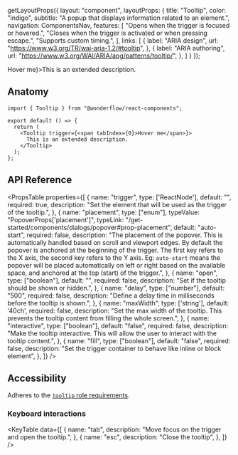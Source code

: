 
  getLayoutProps({
    layout: "component",
    layoutProps: {
      title: "Tooltip",
      color: "indigo",
      subtitle: "A popup that displays information related to an element.",
      navigation: ComponentsNav,
      features: [
        "Opens when the trigger is focused or hovered.",
        "Closes when the trigger is activated or when pressing escape.",
        "Supports custom timing.",
      ],
      links: [
      {
        label: "ARIA design",
        url: "https://www.w3.org/TR/wai-aria-1.2/#tooltip",
      },
      {
        label: "ARIA authoring",
        url: "https://www.w3.org/WAI/ARIA/apg/patterns/tooltip/",
      },
    ]
    }
  });

<LiveArea>
  <Tooltip trigger={<span>Hover me</span>}>This is an extended description.</Tooltip>
</LiveArea>


## Anatomy

```tsx lines="1,5-7"
import { Tooltip } from "@wonderflow/react-components";

export default () => {
  return (
    <Tooltip trigger={<span tabIndex={0}>Hover me</span>}>
      This is an extended description.
    </Tooltip>
  );
};
```

## API Reference

<PropsTable
  properties={[
    {
      name: "trigger",
      type: ['ReactNode'],
      default: "",
      required: true,
      description: "Set the element that will be used as the trigger of the tooltip.",
    },
    {
      name: "placement",
      type: ["enum"],
      typeValue: "PopoverProps['placement']",
      typeLink: "/get-started/components/dialogs/popover#prop-placement",
      default: "auto-start",
      required: false,
      description:
        "The placement of the popover. This is automatically handled based on scroll and viewport edges. By default the popover is anchored at the beginning of the trigger. The first key refers to the X axis, the second key refers to the Y axis. Eg: `auto-start` means the popover will be placed automatically on left or right based on the available space, and anchored at the top (start) of the trigger.",
    },
    {
      name: "open",
      type: ["boolean"],
      default: "",
      required: false,
      description:
        "Set if the tooltip should be shown or hidden.",
    },
    {
      name: "delay",
      type: ["number"],
      default: "500",
      required: false,
      description: "Define a delay time in milliseconds before the tooltip is shown.",
    },
    {
      name: "maxWidth",
      type: ['string'],
      default: '40ch',
      required: false,
      description: "Set the max width of the tooltip. This prevents the tooltip content from filling the whole screen.",
    },
    {
      name: "interactive",
      type: ["boolean"],
      default: "false",
      required: false,
      description: "Make the tooltip interactive. This will allow the user to interact with the tooltip content.",
    },
    {
      name: "fill",
      type: ["boolean"],
      default: "false",
      required: false,
      description: "Set the trigger container to behave like inline or block element",
    },
  ]}
/>

## Accessibility

Adheres to the [`tooltip` role requirements](https://www.w3.org/TR/wai-aria-1.2/#tooltip).

### Keyboard interactions

<KeyTable
  data={[
    {
      name: "tab",
      description: "Move focus on the trigger and open the tooltip.",
    },
    {
      name: "esc",
      description: "Close the tooltip",
    },
  ]}
/>
